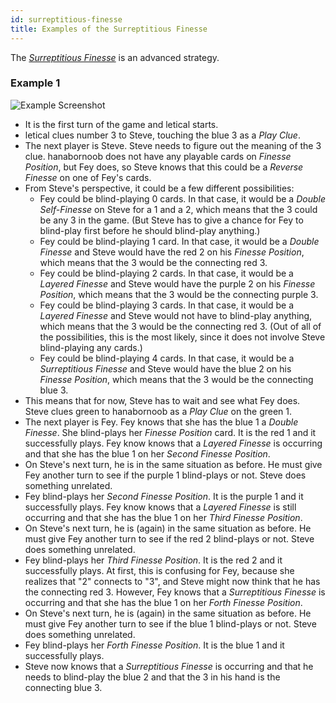 ```yaml
---
id: surreptitious-finesse
title: Examples of the Surreptitious Finesse
---
```


The _[Surreptitious Finesse](/extras/special-finesses.mdx#the-surreptitious-finesse)_ is an advanced strategy.

### Example 1

![Example Screenshot](/img/examples/surreptitious-finesse.png)

- It is the first turn of the game and letical starts.
- letical clues number 3 to Steve, touching the blue 3 as a _Play Clue_.
- The next player is Steve. Steve needs to figure out the meaning of the 3 clue. hanabornoob does not have any playable cards on _Finesse Position_, but Fey does, so Steve knows that this could be a _Reverse Finesse_ on one of Fey's cards.
- From Steve's perspective, it could be a few different possibilities:
  - Fey could be blind-playing 0 cards. In that case, it would be a _Double Self-Finesse_ on Steve for a 1 and a 2, which means that the 3 could be any 3 in the game. (But Steve has to give a chance for Fey to blind-play first before he should blind-play anything.)
  - Fey could be blind-playing 1 card. In that case, it would be a _Double Finesse_ and Steve would have the red 2 on his _Finesse Position_, which means that the 3 would be the connecting red 3.
  - Fey could be blind-playing 2 cards. In that case, it would be a _Layered Finesse_ and Steve would have the purple 2 on his _Finesse Position_, which means that the 3 would be the connecting purple 3.
  - Fey could be blind-playing 3 cards. In that case, it would be a _Layered Finesse_ and Steve would not have to blind-play anything, which means that the 3 would be the connecting red 3. (Out of all of the possibilities, this is the most likely, since it does not involve Steve blind-playing any cards.)
  - Fey could be blind-playing 4 cards. In that case, it would be a _Surreptitious Finesse_ and Steve would have the blue 2 on his _Finesse Position_, which means that the 3 would be the connecting blue 3.
- This means that for now, Steve has to wait and see what Fey does. Steve clues green to hanabornoob as a _Play Clue_ on the green 1.
- The next player is Fey. Fey knows that she has the blue 1 a _Double Finesse_. She blind-plays her _Finesse Position_ card. It is the red 1 and it successfully plays. Fey know knows that a _Layered Finesse_ is occurring and that she has the blue 1 on her _Second Finesse Position_.
- On Steve's next turn, he is in the same situation as before. He must give Fey another turn to see if the purple 1 blind-plays or not. Steve does something unrelated.
- Fey blind-plays her _Second Finesse Position_. It is the purple 1 and it successfully plays. Fey know knows that a _Layered Finesse_ is still occurring and that she has the blue 1 on her _Third Finesse Position_.
- On Steve's next turn, he is (again) in the same situation as before. He must give Fey another turn to see if the red 2 blind-plays or not. Steve does something unrelated.
- Fey blind-plays her _Third Finesse Position_. It is the red 2 and it successfully plays. At first, this is confusing for Fey, because she realizes that "2" connects to "3", and Steve might now think that he has the connecting red 3. However, Fey knows that a _Surreptitious Finesse_ is occurring and that she has the blue 1 on her _Forth Finesse Position_.
- On Steve's next turn, he is (again) in the same situation as before. He must give Fey another turn to see if the blue 1 blind-plays or not. Steve does something unrelated.
- Fey blind-plays her _Forth Finesse Position_. It is the blue 1 and it successfully plays.
- Steve now knows that a _Surreptitious Finesse_ is occurring and that he needs to blind-play the blue 2 and that the 3 in his hand is the connecting blue 3.
